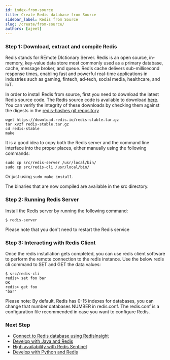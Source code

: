 ```yaml
---
id: index-from-source
title: Create Redis database from Source
sidebar_label: Redis from Source
slug: /create/from-source/
authors: [ajeet]
---
```


### Step 1: Download, extract and compile Redis

Redis stands for  REmote  DIctionary  Server. Redis is an open source, in-memory, key-value data store most commonly used as a primary database, cache, message broker, and queue. Redis cache delivers sub-millisecond response times, enabling fast and powerful real-time applications in industries such as gaming, fintech, ad-tech, social media, healthcare, and IoT.

In order to install Redis from source, first you need to download the latest Redis source code. 
The Redis source code is available to download [here](https://download.redis.io/redis-stable.tar.gz). You can verify the integrity of these downloads by checking them against the digests in the [redis-hashes git repository](https://github.com/redis/redis-hashes)

 
```
wget https://download.redis.io/redis-stable.tar.gz
tar xvzf redis-stable.tar.gz
cd redis-stable
make
```

It is a good idea to copy both the Redis server and the command line interface into the proper places, either manually using the following commands:

```
sudo cp src/redis-server /usr/local/bin/
sudo cp src/redis-cli /usr/local/bin/
```
Or just using ```sudo make install.```

The binaries that are now compiled are available in the src directory. 


### Step 2: Running Redis Server

Install the Redis server by running the following command:
 
```
$ redis-server
```
Please note that you don't need to restart the Redis service

### Step 3: Interacting with Redis Client

Once the redis installation gets completed, you can use redis client software to perform the remote connection to the redis instance.
Use the below redis cli command to SET and GET the data values:
```
$ src/redis-cli
redis> set foo bar
OK
redis> get foo
"bar"
```

Please note: By default, Redis has 0-15 indexes for databases, you can change that number databases NUMBER in redis.conf.
The redis.conf is a configuration file recommended in case you want to configure Redis.


### Next Step

- [Connect to Redis database using RedisInsight](/explore/redisinsight)
- [Develop with Java and Redis](/develop/java)
- [High availability with Redis Sentinel](https://redis.io/docs/manual/sentinel/)
- [Develop with Python and Redis](/develop/python)
